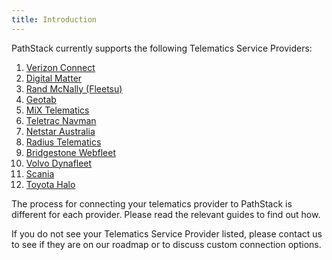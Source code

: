 ```yaml
---
title: Introduction
---
```


PathStack currently supports the following Telematics Service Providers: 
1. [Verizon Connect](/integration-guides/verizon)
2. [Digital Matter](/integration-guides/digitalmatter)
3. [Rand McNally (Fleetsu)](/integration-guides/randmcnally)
4. [Geotab](/integration-guides/geotab)
5. [MiX Telematics](/integration-guides/mixtelematics)
6. [Teletrac Navman](/integration-guides/navman)
7. [Netstar Australia](/integration-guides/netstar)
8. [Radius Telematics](/integration-guides/radius)
9. [Bridgestone Webfleet](/integration-guides/webfleet)
10. [Volvo Dynafleet](/integration-guides/volvo)
11. [Scania](/integration-guides/scania)
12. [Toyota Halo](/integration-guides/toyota-halo)

The process for connecting your telematics provider to PathStack is different for each provider. Please read the relevant
guides to find out how.

If you do not see your Telematics Service Provider listed, please contact us to see if they are on our roadmap or to 
discuss custom connection options.